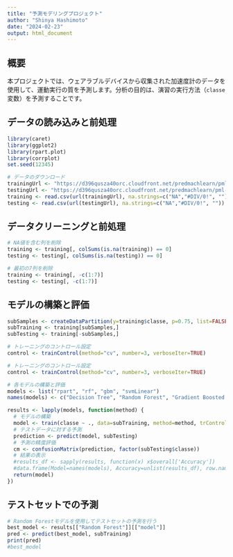 ```yaml
---
title: "予測モデリングプロジェクト"
author: "Shinya Hashimoto"
date: "2024-02-23"
output: html_document
---
```


## 概要

本プロジェクトでは、ウェアラブルデバイスから収集された加速度計のデータを使用して、運動実行の質を予測します。分析の目的は、演習の実行方法（`classe`変数）を予測することです。

## データの読み込みと前処理

```r
library(caret)
library(ggplot2)
library(rpart.plot)
library(corrplot)
set.seed(12345)

# データのダウンロード
trainingUrl <- "https://d396qusza40orc.cloudfront.net/predmachlearn/pml-training.csv"
testingUrl <- "https://d396qusza40orc.cloudfront.net/predmachlearn/pml-testing.csv"
training <- read.csv(url(trainingUrl), na.strings=c("NA","#DIV/0!", ""))
testing <- read.csv(url(testingUrl), na.strings=c("NA","#DIV/0!", ""))
```

## データクリーニングと前処理

```r
# NA値を含む列を削除
training <- training[, colSums(is.na(training)) == 0]
testing <- testing[, colSums(is.na(testing)) == 0]

# 最初の7列を削除
training <- training[, -c(1:7)]
testing <- testing[, -c(1:7)]
```

## モデルの構築と評価

```r
subSamples <- createDataPartition(y=training$classe, p=0.75, list=FALSE)
subTraining <- training[subSamples,]
subTesting <- training[-subSamples,]

# トレーニングのコントロール設定
control <- trainControl(method="cv", number=3, verboseIter=TRUE)

# トレーニングのコントロール設定
control <- trainControl(method="cv", number=3, verboseIter=TRUE)

# 各モデルの構築と評価
models <- list("rpart", "rf", "gbm", "svmLinear")
names(models) <- c("Decision Tree", "Random Forest", "Gradient Boosted Trees", "SVM")

results <- lapply(models, function(method) {
  # モデルの構築
  model <- train(classe ~ ., data=subTraining, method=method, trControl=control, tuneLength=1)
  # テストデータに対する予測
  prediction <- predict(model, subTesting)
  # 予測の精度評価
  cm <- confusionMatrix(prediction, factor(subTesting$classe))
  # 結果の表示
  #results_df <- sapply(results, function(x) x$overall['Accuracy'])
  #data.frame(Model=names(models), Accuracy=unlist(results_df), row.names=NULL)
  return(model)
})

```

## テストセットでの予測

```r
# Random Forestモデルを使用してテストセットの予測を行う
best_model <- results[["Random Forest"]][["model"]]
pred <- predict(best_model, subTraining)
print(pred)
#best_model
```
